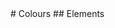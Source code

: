 
<Meta title="Design System/Styles/Colors" />
# Colours
## Elements
<ColorPalette>
  <ColorItem title="Element 1" colors={{ "colors.$element1": styles.element1 }} />
  <ColorItem title="Element 2" colors={{ "colors.$element2": styles.element2 }} />
  <ColorItem title="Element 3" colors={{ "colors.$element3": styles.element3 }} />
  <ColorItem title="Element 4" colors={{ "colors.$element4": styles.element4 }} />
  <ColorItem
    title="Test"
    subtitle="All elements colours"
    colors={{ "colors.$element1": styles.element1,
              "colors.$element2": styles.element2,
              "colors.$element3": styles.element3,
              "colors.$element4": styles.element4 }}
  />
</ColorPalette>
